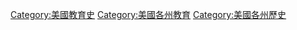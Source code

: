 [[Category:美國教育史|Category:美國教育史]]
[[Category:美國各州教育|Category:美國各州教育]]
[[Category:美國各州歷史|Category:美國各州歷史]]
